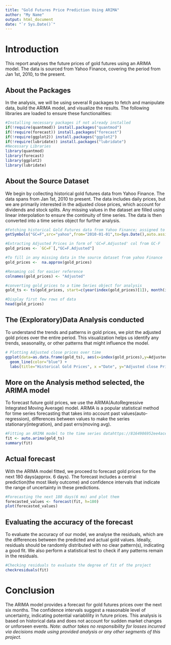 ```yaml
---
title: "Gold Futures Price Prediction Using ARIMA"
author: "My Name"
output: html_document
date: "`r Sys.Date()`"
---
```


# Introduction
This report analyses  the future prices of gold futures using an ARIMA model. The data is sourced from Yahoo Finance, covering the period from Jan 1st, 2010, to the present.


## About the Packages
In the analysis, we will be using several R packages to fetch and manipulate data, build the ARIMA model, and visualize the results. The following libraries are loaded to ensure these functionalities:
```r
#Installing necessary packages if not already installed
if(!require(quantmod)) install.packages("quantmod")
if(!require(forecast)) install.packages("forecast")
if(!require(ggplot2)) install.packages("ggplot2")
if(!require(lubridate)) install.packages("lubridate")
#Necessary Libraries
library(quantmod)
library(forecast)
library(ggplot2)
library(lubridate)

```

## About the Source Dataset
We begin by collecting historical gold futures data from Yahoo Finance. The data spans from Jan 1st, 2010 to present. The data includes daily prices, but we are primarily interested in the adjusted close prices, which account for dividends and stock splits.
Any missing values in the dataset are filled using linear interpolation to ensure the continuity of time series. The data is then converted into a time series object for further analysis.
```r
#Fetching historical Gold Futures data from Yahoo Finance; assigned to data frame `GC=F`
getSymbols("GC=F",src="yahoo",from="2010-01-01",to=Sys.Date(),auto.assign = TRUE)

#Extracting Adjusted Prices in form of 'GC=F.Adjusted' col from GC-F
gold_prices <- `GC=F`[,"GC=F.Adjusted"]

#To fill in any missing data in the source dataset from yahoo Finance
gold_prices <-  na.approx(gold_prices)

#Renaming col for easier reference
colnames(gold_prices) <- "Adjusted"

#converting gold_prices to a time Series object for analysis
gold_ts <- ts(gold_prices, start=c(year(index(gold_prices)[1]), month(index(gold_prices)[1])), frequency = 365)

#Display first few rows of data
head(gold_prices)
```

## The (Exploratory)Data Analysis conducted
To understand the trends and patterns in gold prices, we plot the adjusted gold prices over the entire period. This visualization helps us identify any trends, seasonality, or other patterns that might influence the model. 
```r
# Plotting Adjusted close prices over time
ggplot(data=as.data.frame(gold_ts), aes(x=index(gold_prices),y=Adjusted))+
  geom_line(color="blue") +
  labs(title="Historical Gold Prices", x ="Date", y="Adjusted close Price")+theme_minimal()
```

## More on the Analysis method selected, the ARIMA model
To forecast future gold prices, we use the ARIMA(AutoRegressive Integrated Moving Average) model. ARIMA is a popular statistical method for time series forecasting that takes into account past values(auto-regression), differences between values to make the series stationary(integration), and past errs(moving avg).
```r
#Fitting an ARIMA model to the time series datahttps://8164986952ee4ace926d3eb531d0ecf3.app.posit.cloud/graphics/cfe1ee0a-4df5-40c3-a82d-1857371732e4.png
fit <- auto.arima(gold_ts)
summary(fit)
```


## Actual forecast
With the ARIMA model fitted, we proceed to forecast gold prices for the next 180 days(approx. 6 days). The forecast includes a central prediction(the most likely outcome) and confidence intervals that indicate the range of uncertainty in these predictions. 
```r
#Forecasting the next 180 days(6 mo) and plot them
forecasted_values <- forecast(fit, h=180)
plot(forecasted_values)
```


## Evaluating the accuracy of the forecast
To evaluate the accuracy of our model, we analyse the residuals, which are the differences between the predicted and actual gold values. Ideally, residuals should be randomly distributed with no clear pattern(s), indicating a good fit. We also perform a statistical test to check if any patterns remain in the residuals.
```r
#Checking residuals to evaluate the degree of fit of the project
checkresiduals(fit)
```

# Conclusion

The ARIMA model provides a forecast for gold futures prices over the next six months. The confidence intervals suggest a reasonable level of uncertainty, indicating potential variablility  in future prices. This analysis is based on historical data and does not account for sudden market changes or unforseen events. *Note: author takes no responsibility for losses incurred via decisions made using provided analysis or any other segments of this project.*

